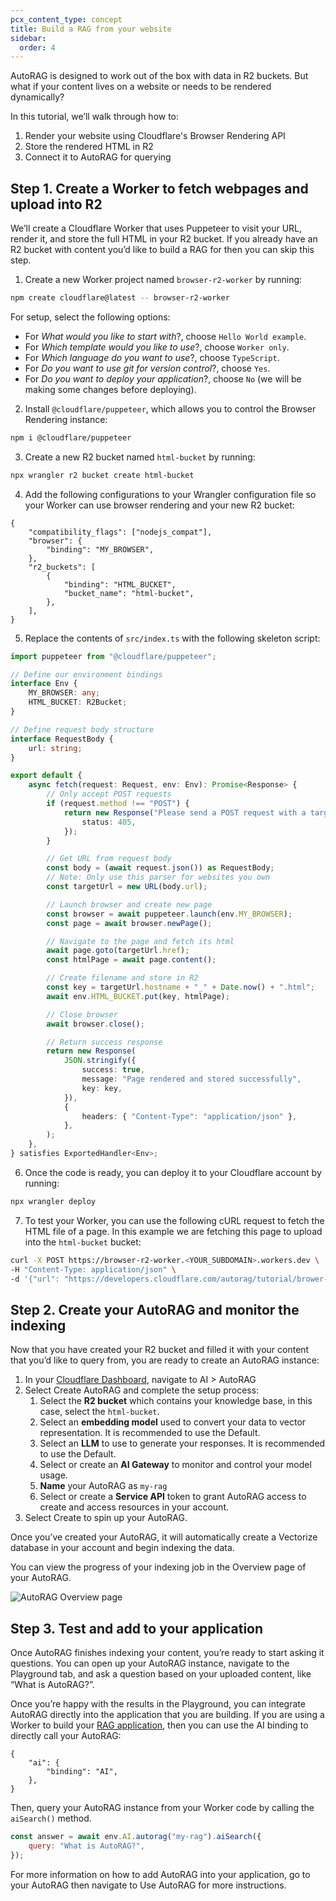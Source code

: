 ```yaml
---
pcx_content_type: concept
title: Build a RAG from your website
sidebar:
  order: 4
---
```



AutoRAG is designed to work out of the box with data in R2 buckets. But what if your content lives on a website or needs to be rendered dynamically?

In this tutorial, we’ll walk through how to:

1. Render your website using Cloudflare's Browser Rendering API
2. Store the rendered HTML in R2
3. Connect it to AutoRAG for querying

## Step 1. Create a Worker to fetch webpages and upload into R2

We’ll create a Cloudflare Worker that uses Puppeteer to visit your URL, render it, and store the full HTML in your R2 bucket. If you already have an R2 bucket with content you’d like to build a RAG for then you can skip this step.

1. Create a new Worker project named `browser-r2-worker` by running:

```bash
npm create cloudflare@latest -- browser-r2-worker
```

For setup, select the following options:

- For _What would you like to start with_?, choose `Hello World example`.
- For _Which template would you like to use_?, choose `Worker only`.
- For _Which language do you want to use_?, choose `TypeScript`.
- For _Do you want to use git for version control_?, choose `Yes`.
- For _Do you want to deploy your application_?, choose `No` (we will be making some changes before deploying).

2. Install `@cloudflare/puppeteer`, which allows you to control the Browser Rendering instance:

```bash
npm i @cloudflare/puppeteer
```

3. Create a new R2 bucket named `html-bucket` by running:

```bash
npx wrangler r2 bucket create html-bucket
```

4. Add the following configurations to your Wrangler configuration file so your Worker can use browser rendering and your new R2 bucket:

```jsonc
{
	"compatibility_flags": ["nodejs_compat"],
	"browser": {
		"binding": "MY_BROWSER",
	},
	"r2_buckets": [
		{
			"binding": "HTML_BUCKET",
			"bucket_name": "html-bucket",
		},
	],
}
```

5. Replace the contents of `src/index.ts` with the following skeleton script:

<TypeScriptExample filename="src/index.ts">

```typescript
import puppeteer from "@cloudflare/puppeteer";

// Define our environment bindings
interface Env {
	MY_BROWSER: any;
	HTML_BUCKET: R2Bucket;
}

// Define request body structure
interface RequestBody {
	url: string;
}

export default {
	async fetch(request: Request, env: Env): Promise<Response> {
		// Only accept POST requests
		if (request.method !== "POST") {
			return new Response("Please send a POST request with a target URL", {
				status: 405,
			});
		}

		// Get URL from request body
		const body = (await request.json()) as RequestBody;
		// Note: Only use this parser for websites you own
		const targetUrl = new URL(body.url);

		// Launch browser and create new page
		const browser = await puppeteer.launch(env.MY_BROWSER);
		const page = await browser.newPage();

		// Navigate to the page and fetch its html
		await page.goto(targetUrl.href);
		const htmlPage = await page.content();

		// Create filename and store in R2
		const key = targetUrl.hostname + "_" + Date.now() + ".html";
		await env.HTML_BUCKET.put(key, htmlPage);

		// Close browser
		await browser.close();

		// Return success response
		return new Response(
			JSON.stringify({
				success: true,
				message: "Page rendered and stored successfully",
				key: key,
			}),
			{
				headers: { "Content-Type": "application/json" },
			},
		);
	},
} satisfies ExportedHandler<Env>;
```

</TypeScriptExample>

6. Once the code is ready, you can deploy it to your Cloudflare account by running:

```bash
npx wrangler deploy
```

7. To test your Worker, you can use the following cURL request to fetch the HTML file of a page. In this example we are fetching this page to upload into the `html-bucket` bucket:

```bash
curl -X POST https://browser-r2-worker.<YOUR_SUBDOMAIN>.workers.dev \
-H "Content-Type: application/json" \
-d '{"url": "https://developers.cloudflare.com/autorag/tutorial/brower-rendering-autorag-tutorial/"}'
```

## Step 2. Create your AutoRAG and monitor the indexing

Now that you have created your R2 bucket and filled it with your content that you’d like to query from, you are ready to create an AutoRAG instance:

1. In your [Cloudflare Dashboard](https://dash.cloudflare.com/?to=/:account/ai/autorag), navigate to AI > AutoRAG
2. Select Create AutoRAG and complete the setup process:
   1. Select the **R2 bucket** which contains your knowledge base, in this case, select the `html-bucket`.
   2. Select an **embedding model** used to convert your data to vector representation. It is recommended to use the Default.
   3. Select an **LLM** to use to generate your responses. It is recommended to use the Default.
   4. Select or create an **AI Gateway** to monitor and control your model usage.
   5. **Name** your AutoRAG as `my-rag`
   6. Select or create a **Service API** token to grant AutoRAG access to create and access resources in your account.
3. Select Create to spin up your AutoRAG.

Once you’ve created your AutoRAG, it will automatically create a Vectorize database in your account and begin indexing the data.

You can view the progress of your indexing job in the Overview page of your AutoRAG.

![AutoRAG Overview page](~/assets/images/autorag/tutorial-indexing-page.png)

## Step 3. Test and add to your application

Once AutoRAG finishes indexing your content, you’re ready to start asking it questions. You can open up your AutoRAG instance, navigate to the Playground tab, and ask a question based on your uploaded content, like “What is AutoRAG?”.

Once you’re happy with the results in the Playground, you can integrate AutoRAG directly into the application that you are building. If you are using a Worker to build your [RAG application](/autorag/), then you can use the AI binding to directly call your AutoRAG:

```jsonc
{
	"ai": {
		"binding": "AI",
	},
}
```

Then, query your AutoRAG instance from your Worker code by calling the `aiSearch()` method.

```javascript
const answer = await env.AI.autorag("my-rag").aiSearch({
	query: "What is AutoRAG?",
});
```

For more information on how to add AutoRAG into your application, go to your AutoRAG then navigate to Use AutoRAG for more instructions.
